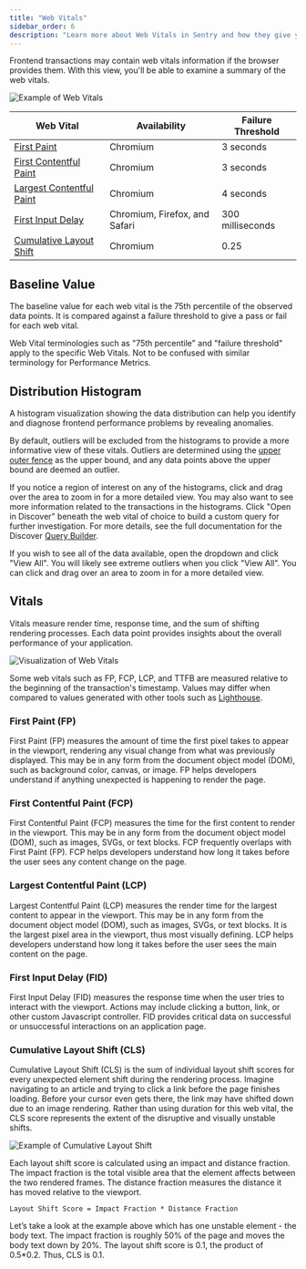 ```yaml
---
title: "Web Vitals"
sidebar_order: 6
description: "Learn more about Web Vitals in Sentry and how they give you a better understanding of your application's health."
---
```


Frontend transactions may contain web vitals information if the browser provides them. With this view, you'll be able to examine a summary of the web vitals.

![Example of Web Vitals](./perf-web-vitals.png)

| Web Vital                                                 | Availability                  | Failure Threshold |
| --------------------------------------------------------- | ----------------------------- | ----------------- |
| [First Paint](#first-paint-fp)                            | Chromium                      | 3 seconds         |
| [First Contentful Paint](#first-contentful-paint-fcp)     | Chromium                      | 3 seconds         |
| [Largest Contentful Paint](#largest-contentful-paint-lcp) | Chromium                      | 4 seconds         |
| [First Input Delay](#first-input-delay-fid)               | Chromium, Firefox, and Safari | 300 milliseconds  |
| [Cumulative Layout Shift](#cumulative-layout-shift-cls)   | Chromium                      | 0.25              |


## Baseline Value

The baseline value for each web vital is the 75th percentile of the observed data points. It is compared against a failure threshold to give a pass or fail for each web vital.

<Note>
Web Vital terminologies such as "75th percentile" and "failure threshold" apply to the specific Web Vitals. Not to be confused with similar terminology for Performance Metrics.
</Note>

## Distribution Histogram

A histogram visualization showing the data distribution can help you identify and diagnose frontend performance problems by revealing anomalies.

By default, outliers will be excluded from the histograms to provide a more informative view of these vitals. Outliers are determined using the [upper outer fence](https://www.itl.nist.gov/div898/handbook/prc/section1/prc16.htm) as the upper bound, and any data points above the upper bound are deemed an outlier.

If you notice a region of interest on any of the histograms, click and drag over the area to zoom in for a more detailed view. You may also want to see more information related to the transactions in the histograms. Click "Open in Discover" beneath the web vital of choice to build a custom query for further investigation. For more details, see the full documentation for the Discover [Query Builder](/product/discover-queries/query-builder/).

If you wish to see all of the data available, open the dropdown and click "View All". You will likely see extreme outliers when you click "View All". You can click and drag over an area to zoom in for a more detailed view.

## Vitals

Vitals measure render time, response time, and the sum of shifting rendering processes. Each data point provides insights about the overall performance of your application.

![Visualization of Web Vitals](./diagram-transaction-vitals.png)

<Note>

Some web vitals such as FP, FCP, LCP, and TTFB are measured relative to the beginning of the transaction's timestamp. Values may differ when compared to values generated with other tools such as [Lighthouse](https://github.com/GoogleChrome/lighthouse).

</Note>

### First Paint (FP)

First Paint (FP) measures the amount of time the first pixel takes to appear in the viewport, rendering any visual change from what was previously displayed. This may be in any form from the document object model (DOM), such as background color, canvas, or image. FP helps developers understand if anything unexpected is happening to render the page.

### First Contentful Paint (FCP)

First Contentful Paint (FCP) measures the time for the first content to render in the viewport. This may be in any form from the document object model (DOM), such as images, SVGs, or text blocks. FCP frequently overlaps with First Paint (FP). FCP helps developers understand how long it takes before the user sees any content change on the page.

### Largest Contentful Paint (LCP)

Largest Contentful Paint (LCP) measures the render time for the largest content to appear in the viewport. This may be in any form from the document object model (DOM), such as images, SVGs, or text blocks. It is the largest pixel area in the viewport, thus most visually defining. LCP helps developers understand how long it takes before the user sees the main content on the page.

### First Input Delay (FID)

First Input Delay (FID) measures the response time when the user tries to interact with the viewport. Actions may include clicking a button, link, or other custom Javascript controller. FID provides critical data on successful or unsuccessful interactions on an application page.

### Cumulative Layout Shift (CLS)

Cumulative Layout Shift (CLS) is the sum of individual layout shift scores for every unexpected element shift during the rendering process. Imagine navigating to an article and trying to click a link before the page finishes loading. Before your cursor even gets there, the link may have shifted down due to an image rendering. Rather than using duration for this web vital, the CLS score represents the extent of the disruptive and visually unstable shifts.

![Example of Cumulative Layout Shift](./diagram-transaction-cls.png)

Each layout shift score is calculated using an impact and distance fraction. The impact fraction is the total visible area that the element affects between the two rendered frames. The distance fraction measures the distance it has moved relative to the viewport.

```
Layout Shift Score = Impact Fraction * Distance Fraction
```

Let’s take a look at the example above which has one unstable element - the body text. The impact fraction is roughly 50% of the page and moves the body text down by 20%. The layout shift score is 0.1, the product of 0.5*0.2. Thus, CLS is 0.1.
